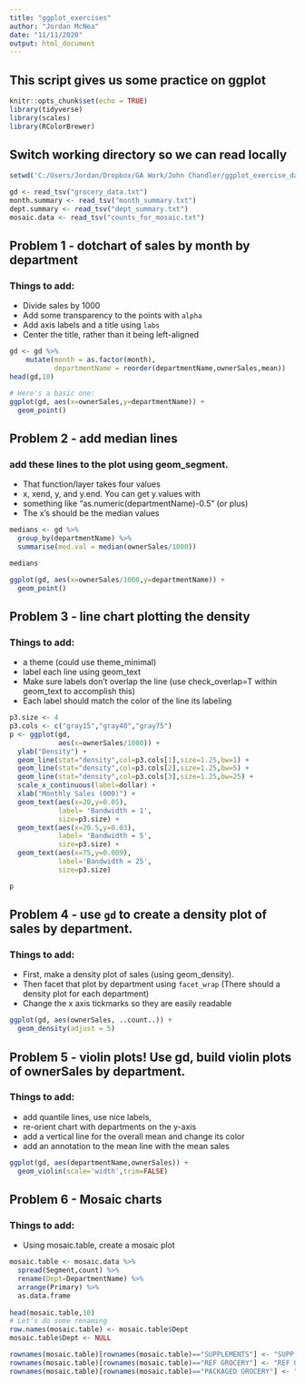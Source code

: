 ---
title: "ggplot_exercises"
author: "Jordan McNea"
date: "11/11/2020"
output: html_document
---
## This script gives us some practice on ggplot

```{r setup, include=FALSE}
knitr::opts_chunk$set(echo = TRUE)
library(tidyverse)
library(scales)
library(RColorBrewer)
```

## Switch working directory so we can read locally

```{r Read in data}
setwd('C:/Users/Jordan/Dropbox/GA Work/John Chandler/ggplot_exercise_data/')

gd <- read_tsv("grocery_data.txt")
month.summary <- read_tsv("month_summary.txt")
dept.summary <- read_tsv("dept_summary.txt")
mosaic.data <- read_tsv("counts_for_mosaic.txt")

```

## Problem 1 - dotchart of sales by month by department
### Things to add:
* Divide sales by 1000
* Add some transparency to the points with `alpha`
* Add axis labels and a title using `labs`
* Center the title, rather than it being left-aligned

```{r prob 1}
gd <- gd %>%
    mutate(month = as.factor(month),
           departmentName = reorder(departmentName,ownerSales,mean))
head(gd,10)

# Here's a basic one:
ggplot(gd, aes(x=ownerSales,y=departmentName)) + 
  geom_point() 

```

## Problem 2 - add median lines
### add these lines to the plot using geom_segment.
* That function/layer takes four values
* x, xend, y, and y.end. You can get y.values with
* something like "as.numeric(departmentName)-0.5" (or plus)
* The x's should be the median values


```{r median lines}

medians <- gd %>% 
  group_by(departmentName) %>%
  summarise(med.val = median(ownerSales/1000))

medians

ggplot(gd, aes(x=ownerSales/1000,y=departmentName)) + 
  geom_point()


```

## Problem 3 - line chart plotting the density
### Things to add:
* a theme (could use theme_minimal)
* label each line using geom_text
* Make sure labels don't overlap the line (use check_overlap=T within geom_text to accomplish this)
* Each label should match the color of the line its labeling

```{r prob 3}

p3.size <- 4
p3.cols <- c("gray15","gray40","gray75")
p <- ggplot(gd,
            aes(x=ownerSales/1000)) + 
  ylab("Density") + 
  geom_line(stat="density",col=p3.cols[1],size=1.25,bw=1) + 
  geom_line(stat="density",col=p3.cols[2],size=1.25,bw=5) + 
  geom_line(stat="density",col=p3.cols[3],size=1.25,bw=25) + 
  scale_x_continuous(label=dollar) + 
  xlab("Monthly Sales (000)") + 
  geom_text(aes(x=20,y=0.05),
            label= 'Bandwidth = 1', 
            size=p3.size) + 
  geom_text(aes(x=20.5,y=0.03),
            label= 'Bandwidth = 5',
            size=p3.size) + 
  geom_text(aes(x=75,y=0.009), 
            label='Bandwidth = 25',
            size=p3.size)

p

```

## Problem 4 - use `gd` to create a density plot of sales by department. 
### Things to add:
* First, make a density plot of sales (using geom_density). 
* Then facet that plot by department using `facet_wrap` (There should a density plot for each department)
* Change the x axis tickmarks so they are easily readable

```{r prob 4}

ggplot(gd, aes(ownerSales, ..count..)) +
  geom_density(adjust = 5)

```

## Problem 5 - violin plots! Use gd, build violin plots of ownerSales by department. 
### Things to add: 
* add quantile lines, use nice labels,
* re-orient chart with departments on the y-axis 
* add a vertical line for the overall mean and change its color
* add an annotation to the mean line with the mean sales


```{r prob 5}

ggplot(gd, aes(departmentName,ownerSales)) +
  geom_violin(scale='width',trim=FALSE)


```


## Problem 6 - Mosaic charts
### Things to add:
* Using mosaic.table, create a mosaic plot


```{r prob 6}

mosaic.table <- mosaic.data %>% 
  spread(Segment,count) %>% 
  rename(Dept=DepartmentName) %>% 
  arrange(Primary) %>% 
  as.data.frame
  
head(mosaic.table,10)
# Let's do some renaming
row.names(mosaic.table) <- mosaic.table$Dept
mosaic.table$Dept <- NULL

rownames(mosaic.table)[rownames(mosaic.table)=="SUPPLEMENTS"] <- "SUPP."
rownames(mosaic.table)[rownames(mosaic.table)=="REF GROCERY"] <- "REF GROC"
rownames(mosaic.table)[rownames(mosaic.table)=="PACKAGED GROCERY"] <- "PKG GROC"


```

